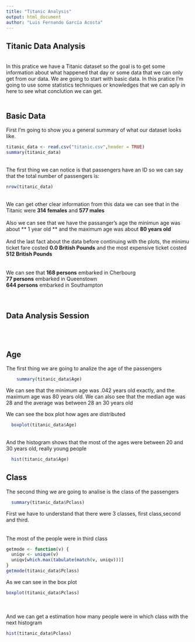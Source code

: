```yaml
---
title: "Titanic Analysis"
output: html_document
author: "Luis Fernando García Acosta"
---
```


## Titanic Data Analysis
<br/>
In this pratice we have a Titanic dataset so the goal is to get some information about what happened that day or some data that we can only get from our data. We are going to start with basic data. In this pratice I'm going to use some statistics techniques or knowledges that we can aply in here to see what conclution we can get. 
<br/><br/>



## Basic Data
First I'm going to show you a general summary of what our dataset looks like.
```r
titanic_data <- read.csv("titanic.csv",header = TRUE)
summary(titanic_data)
```
<br/>
The first thing we can notice is that passengers have an ID so we can say that the total number of passengers is:
```r
nrow(titanic_data)
```
<br/>
We can get other clear information from this data we can see that in the Titanic were **314 females** and **577 males**
<br/>
<br/>
Also we can see that we have the passanger's age the minimun age was about ** 1 year old ** and the maximum age was about **80 years old**
<br/>
<br/>
And the last fact about the data before continuing with the plots, the minimu ticket fare costed **0.0 British Pounds** and the most expensive ticket costed **512 British Pounds**
<br/>
</br>
</br>
We can see that **168 persons** embarked in Cherbourg</br>
**77 persons** embarked in Queenstown</br>
**644 persons** embarked in Southampton </br>
</br>
</br>


## Data Analysis Session
<br/>
<br/>

## Age
  
The first thing we are going to analize the age of the passengers
</br>
```r
    summary(titanic_data$Age)
```

We can see that the minimum age was .042 years old exactly, and the maximum age was 80 years old. We can also see that the median age was 28 and the average was between 28 an 30 years old
<br/>

We can see the box plot how ages are distributed
```r
  boxplot(titanic_data$Age)
```

<br/> 
And the histogram shows that the most of the ages were between 20 and 30 years old, really young people

```r
  hist(titanic_data$Age)
```


## Class

The second thing we are going to analise is the class of the passengers
</br>
```r
  summary(titanic_data$Pclass)
```
First we have to understand that there were 3 classes, first class,second and third. <br/>
<br/>
<br/>
The most of the people were in third class

```r
getmode <- function(v) {
  uniqv <- unique(v)
  uniqv[which.max(tabulate(match(v, uniqv)))]
}
getmode(titanic_data$Pclass)
```
As we can see in the box plot<br/>
```r
boxplot(titanic_data$Pclass)
```
<br/>
<br/>
And we can get a estimation how many people were in which class with the next histogram
```r
hist(titanic_data$Pclass)
```



